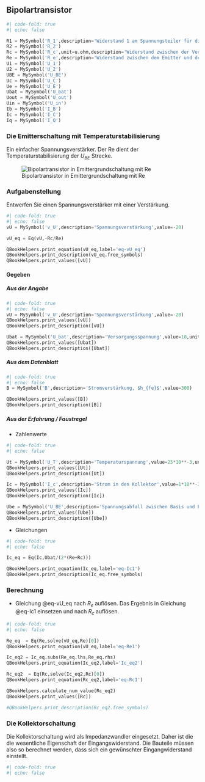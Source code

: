 ## Bipolartransistor

<!-- ![Bipolartransistor in Emittergrundschaltung](Grafiken/BJTEmitter_Basic){#fig-BJT_Emitter_Basic} -->

```python
#| code-fold: true
#| echo: false

R1 = MySymbol('R_1',description='Widerstand 1 am Spannungsteiler für die AP einstellung')
R2 = MySymbol('R_2')
Rc = MySymbol('R_c',unit=u.ohm,description='Widerstand zwischen der Versorgungsspannung und dem Kollektor')
Re = MySymbol('R_e',description='Widerstand zwischen dem Emitter und der Masse')
U1 = MySymbol('U_1')
U2 = MySymbol('U_2')
UBE = MySymbol('U_BE')
Uc = MySymbol('U_C')
Ue = MySymbol('U_E')
Ubat = MySymbol('U_bat')
Uout = MySymbol('U_out')
Uin = MySymbol('U_in')
Ib = MySymbol('I_B')
Ic = MySymbol('I_C')
Iq = MySymbol('I_Q')


```
### Die Emitterschaltung mit Temperaturstabilisierung
Ein einfacher Spannungsverstärker. Der Re dient der Temperaturstabilisierung der $U_{BE}$ Strecke.

![Bipolartransistor in Emittergrundschaltung mit Re](Grafiken/Emittergrundschaltung_mit_Re){#fig-BJT_Emitter_mit_Re}


### Aufgabenstellung
Entwerfen Sie einen Spannungsverstärker mit einer Verstärkung.
```python
#| code-fold: true
#| echo: false
vU = MySymbol('v_U',description='Spannungsverstärkung',value=-20)

vU_eq = Eq(vU,-Rc/Re)

QBookHelpers.print_equation(vU_eq,label='eq-vU_eq')
QBookHelpers.print_description(vU_eq.free_symbols)
QBookHelpers.print_values([vU])

```

#### Gegeben

##### Aus der Angabe
```python
#| code-fold: true
#| echo: false
vU = MySymbol('v_U',description='Spannungsverstärkung',value=-20)
QBookHelpers.print_values([vU])
QBookHelpers.print_description([vU])

Ubat = MySymbol('U_bat',description='Versorgungsspannung',value=10,unit=u.V)
QBookHelpers.print_values([Ubat])
QBookHelpers.print_description([Ubat])

```

##### Aus dem Datenblatt
```python
#| code-fold: true
#| echo: false
B = MySymbol('B',description='Stromverstärkung, $h_{fe}$',value=300)

QBookHelpers.print_values([B])
QBookHelpers.print_description([B])

```

##### Aus der Erfahrung / Faustregel
* Zahlenwerte
```python
#| code-fold: true
#| echo: false

Ut = MySymbol('U_T',description='Temperaturspannung',value=25*10**-3,unit=u.V)
QBookHelpers.print_values([Ut])
QBookHelpers.print_description([Ut])

Ic = MySymbol('I_c',description='Strom in den Kollektor',value=1*10**-3,unit=u.A)
QBookHelpers.print_values([Ic])
QBookHelpers.print_description([Ic])

Ube = MySymbol('U_BE',description='Spannungsabfall zwischen Basis und Emitter',value=0.7,unit=u.V)
QBookHelpers.print_values([Ube])
QBookHelpers.print_description([Ube])


```

* Gleichungen
```python
#| code-fold: true
#| echo: false

Ic_eq = Eq(Ic,Ubat/(2*(Re+Rc)))

QBookHelpers.print_equation(Ic_eq,label='eq-Ic1')
QBookHelpers.print_description(Ic_eq.free_symbols)

```

### Berechnung
* Gleichung @eq-vU_eq  nach $R_e$ auflösen. Das Ergebnis in Gleichung @eq-Ic1 einsetzen und nach $R_c$ auflösen.
```python
#| code-fold: true
#| echo: false

Re_eq  = Eq(Re,solve(vU_eq,Re)[0])
QBookHelpers.print_equation(vU_eq,label='eq-Re1')

Ic_eq2 = Ic_eq.subs(Re_eq.lhs,Re_eq.rhs)
QBookHelpers.print_equation(Ic_eq2,label='Ic_eq2')

Rc_eq2  = Eq(Rc,solve(Ic_eq2,Rc)[0])
QBookHelpers.print_equation(Rc_eq2,label='eq-Rc1')

QBookHelpers.calculate_num_value(Rc_eq2)
QBookHelpers.print_values([Rc])

#QBookHelpers.print_description(Rc_eq2.free_symbols)

```

### Die Kollektorschaltung
Die Kollektorschaltung wird als Impedanzwandler eingesetzt. Daher ist die die wesentliche Eigenschaft der Eingangswiderstand. Die Bauteile müssen also so berechnet werden, dass sich ein gewünschter Eingangwiderstand einstellt.


```python
#| code-fold: true
#| echo: false


```